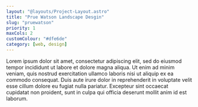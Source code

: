 ```yaml
---
layout: "@layouts/Project-Layout.astro"
title: "Prue Watson Landscape Desgin"
slug: "pruewatson"
priority: 1
maxCols: 2
customColour: "#dfe6de"
category: [web, design]
---
```


Lorem ipsum dolor sit amet, consectetur adipiscing elit, sed do eiusmod
tempor incididunt ut labore et dolore magna aliqua. Ut enim ad minim veniam,
quis nostrud exercitation ullamco laboris nisi ut aliquip ex ea commodo
consequat. Duis aute irure dolor in reprehenderit in voluptate velit esse
cillum dolore eu fugiat nulla pariatur. Excepteur sint occaecat cupidatat
non proident, sunt in culpa qui officia deserunt mollit anim id est laborum.
